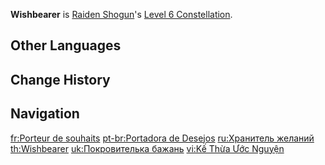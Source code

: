 {{Constellation Infobox
|image       = Constellation Wishbearer.png
|description = While in the '''Musou Isshin''' state applied by [[Secret Art: Musou Shinsetsu]], attacks by the Raiden Shogun that are considered part of her Elemental Burst will decrease all nearby party members' (but not including the Raiden Shogun herself) Elemental Burst [[CD]] by 1s when they hit opponents.<br />This effect can trigger once every 1s, and can trigger a total of 5 times during the state's duration.
|level       = 6
|character   = Raiden Shogun
|utility1    = Cooldown Reduction
}}
'''Wishbearer''' is [[Raiden Shogun]]'s [[Level 6 Constellation]].

==Other Languages==
{{Other Languages
|en      = Wishbearer
|zhs     = 负愿前行
|zhs_rm  = Fù Yuàn Qiánxíng
|zht     = 負願前行
|zht_rm  = Fù Yuàn Qiánxíng
|zh_tl   = Moving Forwards While Carrying Wishes
|ja      = 願いの代行者
|ja_rm   = Negai no Daikousha
|ja_tl   = Wish Proxy
|ko      = 염원의 대행인
|ko_rm   = Yeomwon-ui Daehaeng'in
|ko_tl   = Substitute of Wish
|es      = Portadora de deseos
|es_tl   = Bearer of Wishes
|fr      = Porteur de souhaits
|fr_tl   = Bearer of Wishes
|fr_note = ''Porteur'' is a masculine term.
|ru      = Хранитель желаний
|ru_tl   = Guardian of Wishes
|th      = Wishbearer
|vi      = Kế Thừa Ước Nguyện
|vi_tl   = Inheritor of Wishes
|de      = Wunschträgerin
|de_tl   = Wishbearer
|id      = Wishbearer
|pt      = Portador de Desejos
|pt_tl   = Bearer of Wishes
|pt_note = ''Portador'' is a masculine term.
|tr      = Dilek Taşıyan
|tr_tl   = 
|it      = Custode di desideri
|it_tl   = Wishkeeper
}}

==Change History==
{{Change History|2.1}}

==Navigation==
{{Talent Navbox|Raiden Shogun}}

[[fr:Porteur de souhaits]]
[[pt-br:Portadora de Desejos]]
[[ru:Хранитель желаний]]
[[th:Wishbearer]]
[[uk:Покровителька бажань]]
[[vi:Kế Thừa Ước Nguyện]]